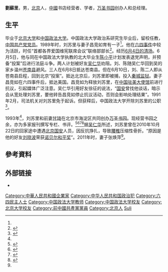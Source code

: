{{expand|time=2014-06-16T02:32:25+00:00}}
'''劉蘇里'''{{BD|1960年|10月31日|catIdx=L}}，男，[[北京|北京]]人，[[中华人民共和国|中國]]书店经营者、学者，[[万圣书园|万圣书园]]创办人和总经理。

== 生平 ==

毕业于[[北京大学|北京大学]]和[[中国政法大学|中国政法大学]]。中国政法大学政治系研究生毕业后，留校任教，[[中国共产党党员|中国共产党党员]]。1989年时，刘苏里与妻子昌竞如育有一子<ref name=a1/>。他在[[六四事件|六四事件]]中较为活跃，时任“首都各界爱国维宪联席会议”联络部部长<ref>{{Cite web |url=https://www.rti.org.tw/news/view/id/2109573 |title=我的一九八九系列》我們決定逃離北京 劉蘇裏應約會見王軍濤 |accessdate=2021-12-28 |author=吳仁華 |d2018-08-25ate= |work= |publisher=Rti 中央广播电台网站 |language=Zh-hant |archive-date=2021-12-29 |archive-url=https://web.archive.org/web/20211229115932/http://www.rti.org.tw/news/view/id/2109573 }}</ref>。经历[[六四清场|6月4日的清场]]。6月5日，他与同在中国政法大学执教的北大毕业生[[陈小平_(1963年)|陈小平]]计划发表退党声明，并预备“投案”后进行法庭斗争。两人计划被好友[[吴仁华|吴仁华]]劝阻。刘、陈随吴仁华回到吴的家乡温州[[苍南县|苍南县]]避风。三人在6月8日抵达苍南县。但在6月10日，刘、陈二人即从苍南县启程，回到北京“投案”。抵达北京后，刘苏里即被捕，投入[[秦城监狱|秦城监狱]]。妻子昌竞如在六四事件后，抵达美国。昌竞如为释放刘苏里，在[[中国驻美大使馆|中国驻美大使馆]]前进行抗议，引起媒体广泛注意。吴仁华引用好友徐征的说法，“[[国家安全机关|国安]]曾找他谈话，暗示会从宽处理刘苏里，要他转告昌竞如停止抗议活动，否则会影响处理结果”。1991年2月，司法机关对刘苏里免于起诉。但获释后，中国政法大学开除刘苏里的公职<ref name="a1">{{Cite web |url=http://biweeklyarchive.hrichina.org/article/1570.html |title=六四记忆：我与生死弟兄刘苏里 |accessdate=2021-12-28 |author=吴仁华 |date= |work= |publisher=中国人权双周刊网站，来源：《中国人权双周刊》第79期，2012年5月31日 |language=Zh-hans |archive-date=2022-03-30 |archive-url=https://web.archive.org/web/20220330020220/http://biweeklyarchive.hrichina.org/article/1570.html }}</ref>。

1993年<ref name=a1/>，刘苏里和前妻[[甘琦|甘琦]]在北京市海淀区共同创办[[万圣书园|万圣书园]]。现经营书园之余，亦为多家报刊撰写专栏、书评。<ref>{{Cite web|title=刘苏里：一辈子坚守在人文书店|url=http://news.sciencenet.cn/sbhtmlnews/2013/1/267944.shtm?id=267944|accessdate=|work=中国科学报|archiveurl=https://web.archive.org/web/20140729000428/http://news.sciencenet.cn/sbhtmlnews/2013/1/267944.shtm?id=267944|archivedate=2014-07-29|dead-url=no}}</ref><ref>{{Cite web|title=刘苏里：我是如何经营万圣书园的|url=http://www.people.com.cn/GB/shenghuo/78/115/20030401/960190.html|accessdate=|work=北京现代商报|archiveurl=https://web.archive.org/web/20150924132217/http://www.people.com.cn/GB/shenghuo/78/115/20030401/960190.html|archivedate=2015-09-24|dead-url=no}}</ref><ref>{{Cite web|title=刘苏里做客《文坛开卷》(上)：聊聊万圣书园|url=http://book.sina.com.cn/news/c/2013-02-20/1555422392.shtml|accessdate=|work=新浪读书|archiveurl=https://web.archive.org/web/20140729050630/http://book.sina.com.cn/news/c/2013-02-20/1555422392.shtml|archivedate=2014-07-29|dead-url=no}}</ref><ref>{{Cite web|title=刘苏里做客太湖论坛 解密中国经济成长|url=http://js.cnr.cn/2011jsfw/shgj/201203/t20120324_509326731.shtml|accessdate=|work=中国广播网|archiveurl=https://web.archive.org/web/20140815175612/http://js.cnr.cn/2011jsfw/shgj/201203/t20120324_509326731.shtml|archivedate=2014-08-15|dead-url=no}}</ref>据[[吴仁华|吴仁华]]所述，刘苏里曾在2010年10月22日的回家途中遭遇[[北京市国家安全局|北京国安]]人员，因反抗挣扎，导致[[腰椎|腰椎]]压缩性骨折。“原因是他的好友[[刘晓波|刘晓波]]荣获[[2010年诺贝尔和平奖|诺贝尔和平奖]]”。2011年时，妻子张焕萍<ref name=a1/>。

== 參考資料 ==

{{Reflist|25em}}

== 外部链接 ==
* {{Sinaweibo|1093772521}}

{{Authority control}}
{{DEFAULTSORT:Liu Suli}}
[[Category:中華人民共和國企業家|Category:中華人民共和國企業家]]
[[Category:中华人民共和国政治犯|Category:中华人民共和国政治犯]]
[[Category:六四民主人士|Category:六四民主人士]]
[[Category:中国政法大学教师|Category:中国政法大学教师]]
[[Category:中国政法大学校友|Category:中国政法大学校友]]
[[Category:北京大学校友|Category:北京大学校友]]
[[Category:前中國共產黨黨員|Category:前中國共產黨黨員]]
[[Category:北京人|Category:北京人]]
[[Category:刘姓|Suli]]